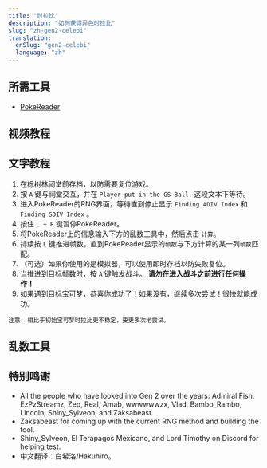 ```yaml
---
title: "时拉比"
description: "如何获得异色时拉比"
slug: "zh-gen2-celebi"
translation:
  enSlug: "gen2-celebi"
  language: "zh"
---
```


<Alert
  showIcon
  type="warning"
  message="高度实验性！"
  description="二代乱数还未完善。预计需要多次尝试！"
/>

## 所需工具

- [PokeReader](/install-pokereader)

## 视频教程

<YouTubeVideo id="wTpI7MV_f4U" />

## 文字教程

1. 在栎树林祠堂前存档，以防需要复位游戏。
2. 按 `A` 键与祠堂交互，并在 `Player put in the GS Ball.` 这段文本下等待。
3. 进入PokeReader的RNG界面，等待直到停止显示 `Finding ADIV Index` 和 `Finding SDIV Index` 。
4. 按住 `L + R` 键暂停PokeReader。
5. 将PokeReader上的信息输入下方的乱数工具中，然后点击 `计算`。
6. 持续按 `L` 键推进帧数，直到PokeReader显示的`帧数`与下方计算的某一列`帧数`匹配。
7. （可选）如果你使用的是模拟器，可以使用即时存档以防失败复位。
8. 当推进到目标帧数时，按 `A` 键触发战斗。 **请勿在进入战斗之前进行任何操作！**
9. 如果遇到目标宝可梦，恭喜你成功了！如果没有，继续多次尝试！很快就能成功。

```
注意: 相比于初始宝可梦时拉比更不稳定，要更多次地尝试。
```

## 乱数工具

<Gen2PokemonRng type="celebi" />

## 特别鸣谢

- All the people who have looked into Gen 2 over the years: Admiral Fish, EzPzStreamz, Zep, Real, Amab, wwwwwwzx, Vlad, Bambo_Rambo, Lincoln, Shiny_Sylveon, and Zaksabeast.
- Zaksabeast for coming up with the current RNG method and building the tool.
- Shiny_Sylveon, El Terapagos Mexicano, and Lord Timothy on Discord for helping test.
- 中文翻译：白希洛/Hakuhiro。
